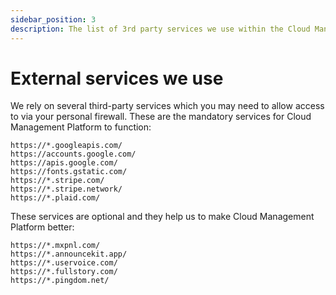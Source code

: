 ```yaml
---
sidebar_position: 3
description: The list of 3rd party services we use within the Cloud Management Platform
---
```


# External services we use

We rely on several third-party services which you may need to allow access to via your personal firewall. These are the mandatory services for Cloud Management Platform to function:

```text
https://*.googleapis.com/
https://accounts.google.com/
https://apis.google.com/
https://fonts.gstatic.com/
https://*.stripe.com/
https://*.stripe.network/
https://*.plaid.com/
```

These services are optional and they help us to make Cloud Management Platform better:

```text
https://*.mxpnl.com/
https://*.announcekit.app/
https://*.uservoice.com/
https://*.fullstory.com/
https://*.pingdom.net/
```
